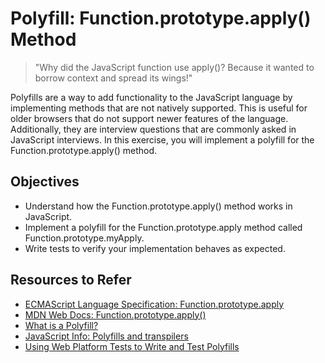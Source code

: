 
# Polyfill: Function.prototype.apply() Method

> "Why did the JavaScript function use apply()? Because it wanted to borrow context and spread its wings!"

Polyfills are a way to add functionality to the JavaScript language by implementing methods that are not natively supported. This is useful for older browsers that do not support newer features of the language. Additionally, they are interview questions that are commonly asked in JavaScript interviews. In this exercise, you will implement a polyfill for the Function.prototype.apply() method.

## Objectives

- Understand how the Function.prototype.apply() method works in JavaScript.
- Implement a polyfill for the Function.prototype.apply method called Function.prototype.myApply.
- Write tests to verify your implementation behaves as expected.

## Resources to Refer

- [ECMAScript Language Specification: Function.prototype.apply](https://tc39.es/ecma262/multipage/fundamental-objects.html#sec-function.prototype.apply)
- [MDN Web Docs: Function.prototype.apply()](https://developer.mozilla.org/en-US/docs/Web/JavaScript/Reference/Global_Objects/Function/apply)
- [What is a Polyfill?](https://remysharp.com/2010/10/08/what-is-a-polyfill)
- [JavaScript Info: Polyfills and transpilers](https://javascript.info/polyfills)
- [Using Web Platform Tests to Write and Test Polyfills](https://www.oddbird.net/2023/05/01/web-platform-tests-polyfills/)
